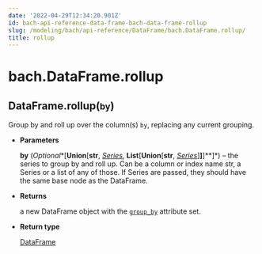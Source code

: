 ```yaml
---
date: '2022-04-29T12:34:20.901Z'
id: bach-api-reference-data-frame-bach-data-frame-rollup
slug: /modeling/bach/api-reference/DataFrame/bach.DataFrame.rollup/
title: rollup
---
```


# bach.DataFrame.rollup

<div class="method">
<h2 class="signature-class"><span class="additional-name">DataFrame.</span><span class="name">rollup(</span><small class="parameter-list"><span class="parameter" id="by">by</span></small>)</h2>


<div class="content">

Group by and roll up over the column(s) `by`, replacing any current grouping.


* **Parameters**

    **by** (*Optional**[**Union**[**str**, *[*Series*](/docs/modeling/bach/api-reference/Series/bach.Series/#bach.Series)*, **List**[**Union**[**str**, *[*Series*](/docs/modeling/bach/api-reference/Series/bach.Series/#bach.Series)*]**]**]**]*) – the series to group by and roll up. Can be a column or index name str, a Series or a list
    of any of those. If Series are passed, they should have the same base node as the DataFrame.



* **Returns**

    a new DataFrame object with the [`group_by`](/docs/modeling/bach/api-reference/DataFrame/bach.DataFrame.group-by/#bach.DataFrame.group-by) attribute set.



* **Return type**

    [DataFrame](/docs/modeling/bach/api-reference/DataFrame/bach.DataFrame/#bach.DataFrame)



</div>

</div>
